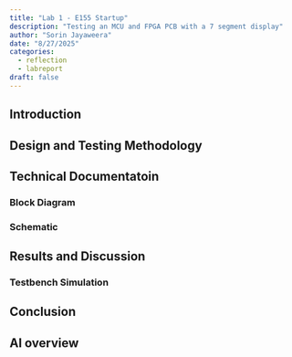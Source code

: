 ```yaml
---
title: "Lab 1 - E155 Startup"
description: "Testing an MCU and FPGA PCB with a 7 segment display"
author: "Sorin Jayaweera"
date: "8/27/2025"
categories:
  - reflection
  - labreport
draft: false
---
```



## Introduction

## Design and Testing Methodology

## Technical Documentatoin

### Block Diagram

### Schematic

## Results and Discussion

### Testbench Simulation

## Conclusion

## AI overview
